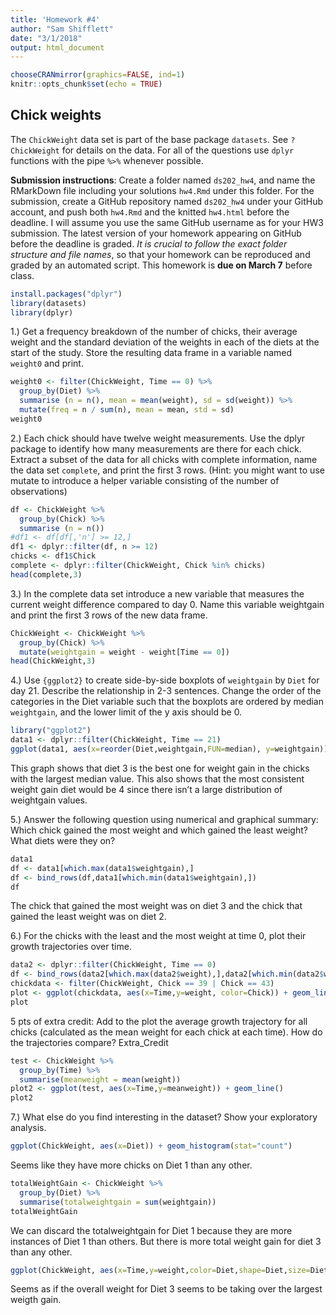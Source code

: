 ```yaml
---
title: 'Homework #4'
author: "Sam Shifflett"
date: "3/1/2018"
output: html_document
---
```


```r
chooseCRANmirror(graphics=FALSE, ind=1)
knitr::opts_chunk$set(echo = TRUE)
```

## Chick weights

The `ChickWeight` data set is part of the base package `datasets`. See `?ChickWeight` for details on the data.
For all of the questions use `dplyr` functions with the pipe `%>%` whenever possible.

**Submission instructions**: Create a folder named `ds202_hw4`, and name the RMarkDown file including your solutions `hw4.Rmd` under this folder. For the submission, create a GitHub repository named `ds202_hw4` under your GitHub account, and push both `hw4.Rmd` and the knitted `hw4.html` before the deadline. I will assume you use the same GitHub username as for your HW3 submission. The latest version of your homework appearing on GitHub before the deadline is graded. *It is crucial to follow the exact folder structure and file names*, so that your homework can be reproduced and graded by an automated script. This homework is **due on March 7** before class.

 

```r
install.packages("dplyr")
library(datasets)
library(dplyr)
```

1.)
Get a frequency breakdown of the number of chicks, their average weight and the standard deviation of the weights in each of the diets at the start of the study. Store the resulting data frame in a variable named `weight0` and print.
```r
weight0 <- filter(ChickWeight, Time == 0) %>%
  group_by(Diet) %>%
  summarise (n = n(), mean = mean(weight), sd = sd(weight)) %>%
  mutate(freq = n / sum(n), mean = mean, std = sd)
weight0
```

2.)
Each chick should have twelve weight measurements. Use the dplyr package to identify how many measurements are there for each chick. Extract a subset of the data for all chicks with complete information, name the data set `complete`, and print the first 3 rows. (Hint: you might want to use mutate to introduce a helper variable consisting of the number of observations)
```r
df <- ChickWeight %>%
  group_by(Chick) %>%
  summarise (n = n())
#df1 <- df[df[,'n'] >= 12,]
df1 <- dplyr::filter(df, n >= 12)
chicks <- df1$Chick
complete <- dplyr::filter(ChickWeight, Chick %in% chicks)
head(complete,3)
```

3.)
In the complete data set introduce a new variable that measures the current weight difference compared to day 0. Name this variable  weightgain and print the first 3 rows of the new data frame.
```r
ChickWeight <- ChickWeight %>%
  group_by(Chick) %>%
  mutate(weightgain = weight - weight[Time == 0])
head(ChickWeight,3)
```

4.)
Use `{ggplot2}` to create side-by-side boxplots of `weightgain` by `Diet` for day 21. Describe the relationship in 2-3 sentences. Change the order of the categories in the Diet variable such that the boxplots are ordered by median `weightgain`, and the lower limit of the y axis should be 0.
```r
library("ggplot2")
data1 <- dplyr::filter(ChickWeight, Time == 21)
ggplot(data1, aes(x=reorder(Diet,weightgain,FUN=median), y=weightgain)) + geom_boxplot() + xlab("Diets") + expand_limits(y=0)
```

This graph shows that diet 3 is the best one for weight gain in the chicks with the largest median value. This also shows that the most consistent weight gain diet would be 4 since there isn't a large distribution of weightgain values. 

5.)
Answer the following question using numerical and graphical summary: Which chick gained the most weight and which gained the least weight? What diets were they on?
```r
data1
df <- data1[which.max(data1$weightgain),]
df <- bind_rows(df,data1[which.min(data1$weightgain),])
df
```

The chick that gained the most weight was on diet 3 and the chick that gained the least weight was on diet 2.

6.)
For the chicks with the least and the most weight at time 0, plot their growth trajectories over time.
```r
data2 <- dplyr::filter(ChickWeight, Time == 0)
df <- bind_rows(data2[which.max(data2$weight),],data2[which.min(data2$weight),])
chickdata <- filter(ChickWeight, Chick == 39 | Chick == 43)
plot <- ggplot(chickdata, aes(x=Time,y=weight, color=Chick)) + geom_line()
plot
```

5 pts of extra credit: Add to the plot the average growth trajectory for all chicks (calculated as the mean weight for each chick at each time). How do the trajectories compare?
Extra_Credit
```r
test <- ChickWeight %>%
  group_by(Time) %>%
  summarise(meanweight = mean(weight))
plot2 <- ggplot(test, aes(x=Time,y=meanweight)) + geom_line()
plot2
```

7.)
What else do you find interesting in the dataset? Show your exploratory analysis.
```r
ggplot(ChickWeight, aes(x=Diet)) + geom_histogram(stat="count")
```

Seems like they have more chicks on Diet 1 than any other.

```r
totalWeightGain <- ChickWeight %>%
  group_by(Diet) %>%
  summarise(totalweightgain = sum(weightgain))
totalWeightGain
```

We can discard the totalweightgain for Diet 1 because they are more instances of Diet 1 than others. But there is more total weight gain for diet 3 than any other.

```r
ggplot(ChickWeight, aes(x=Time,y=weight,color=Diet,shape=Diet,size=Diet)) + geom_point()
```

Seems as if the overall weight for Diet 3 seems to be taking over the largest weigth gain.


